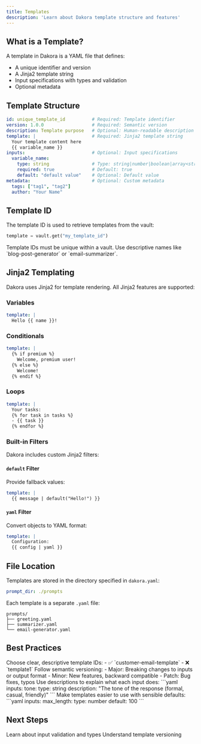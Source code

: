 ```yaml
---
title: Templates
description: 'Learn about Dakora template structure and features'
---
```


## What is a Template?

A template in Dakora is a YAML file that defines:
- A unique identifier and version
- A Jinja2 template string
- Input specifications with types and validation
- Optional metadata

## Template Structure

```yaml
id: unique_template_id          # Required: Template identifier
version: 1.0.0                  # Required: Semantic version
description: Template purpose   # Optional: Human-readable description
template: |                     # Required: Jinja2 template string
  Your template content here
  {{ variable_name }}
inputs:                         # Optional: Input specifications
  variable_name:
    type: string                # Type: string|number|boolean|array<string>|object
    required: true              # Default: true
    default: "default value"    # Optional: Default value
metadata:                       # Optional: Custom metadata
  tags: ["tag1", "tag2"]
  author: "Your Name"
```

## Template ID

The template ID is used to retrieve templates from the vault:

```python
template = vault.get("my_template_id")
```

<Warning>
  Template IDs must be unique within a vault. Use descriptive names like `blog-post-generator` or `email-summarizer`.
</Warning>

## Jinja2 Templating

Dakora uses Jinja2 for template rendering. All Jinja2 features are supported:

### Variables

```yaml
template: |
  Hello {{ name }}!
```

### Conditionals

```yaml
template: |
  {% if premium %}
    Welcome, premium user!
  {% else %}
    Welcome!
  {% endif %}
```

### Loops

```yaml
template: |
  Your tasks:
  {% for task in tasks %}
  - {{ task }}
  {% endfor %}
```

### Built-in Filters

Dakora includes custom Jinja2 filters:

#### `default` Filter

Provide fallback values:

```yaml
template: |
  {{ message | default("Hello!") }}
```

#### `yaml` Filter

Convert objects to YAML format:

```yaml
template: |
  Configuration:
  {{ config | yaml }}
```

## File Location

Templates are stored in the directory specified in `dakora.yaml`:

```yaml
prompt_dir: ./prompts
```

Each template is a separate `.yaml` file:

```
prompts/
├── greeting.yaml
├── summarizer.yaml
└── email-generator.yaml
```

## Best Practices

<AccordionGroup>
  <Accordion title="Use Descriptive IDs">
    Choose clear, descriptive template IDs:
    - ✅ `customer-email-template`
    - ❌ `template1`
  </Accordion>

  <Accordion title="Version Semantically">
    Follow semantic versioning:
    - Major: Breaking changes to inputs or output format
    - Minor: New features, backward compatible
    - Patch: Bug fixes, typos
  </Accordion>

  <Accordion title="Document Inputs">
    Use descriptions to explain what each input does:
    ```yaml
    inputs:
      tone:
        type: string
        description: "The tone of the response (formal, casual, friendly)"
    ```
  </Accordion>

  <Accordion title="Provide Defaults">
    Make templates easier to use with sensible defaults:
    ```yaml
    inputs:
      max_length:
        type: number
        default: 100
    ```
  </Accordion>
</AccordionGroup>

## Next Steps

<CardGroup cols={2}>
  <Card
    title="Input Types"
    icon="keyboard"
    href="/concepts/inputs"
  >
    Learn about input validation and types
  </Card>
  <Card
    title="Versioning"
    icon="code-branch"
    href="/concepts/versioning"
  >
    Understand template versioning
  </Card>
</CardGroup>
